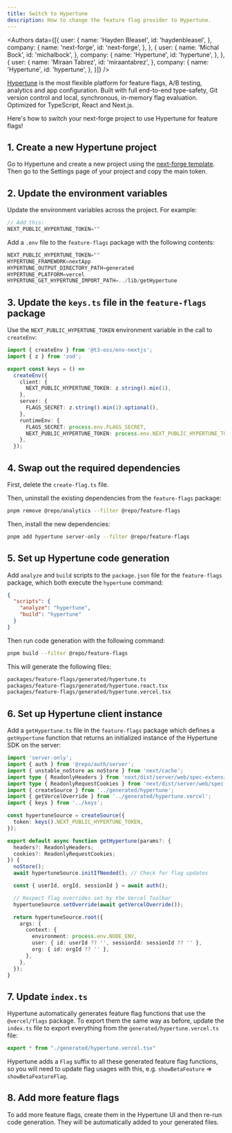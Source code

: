 ```yaml
---
title: Switch to Hypertune
description: How to change the feature flag provider to Hypertune.
---
```



<Authors data={[{
  user: {
    name: 'Hayden Bleasel',
    id: 'haydenbleasel',
  },
  company: {
    name: 'next-forge',
    id: 'next-forge',
  },
}, {
  user: {
    name: 'Michal Bock',
    id: 'michalbock',
  },
  company: {
    name: 'Hypertune',
    id: 'hypertune',
  },
}, {
  user: {
    name: 'Miraan Tabrez',
    id: 'miraantabrez',
  },
  company: {
    name: 'Hypertune',
    id: 'hypertune',
  },
}]} />

[Hypertune](https://www.hypertune.com/) is the most flexible platform for feature flags, A/B testing, analytics and app configuration. Built with full end-to-end type-safety, Git version control and local, synchronous, in-memory flag evaluation. Optimized for TypeScript, React and Next.js.

Here's how to switch your next-forge project to use Hypertune for feature flags!

## 1. Create a new Hypertune project

Go to Hypertune and create a new project using the [next-forge template](https://app.hypertune.com/?new_project=1&new_project_template=next-forge). Then go to the Settings page of your project and copy the main token.

## 2. Update the environment variables

Update the environment variables across the project. For example:

```js apps/app/.env
// Add this:
NEXT_PUBLIC_HYPERTUNE_TOKEN=""
```

Add a `.env` file to the `feature-flags` package with the following contents:

```js packages/feature-flags/.env
NEXT_PUBLIC_HYPERTUNE_TOKEN=""
HYPERTUNE_FRAMEWORK=nextApp
HYPERTUNE_OUTPUT_DIRECTORY_PATH=generated
HYPERTUNE_PLATFORM=vercel
HYPERTUNE_GET_HYPERTUNE_IMPORT_PATH=../lib/getHypertune
```

## 3. Update the `keys.ts` file in the `feature-flags` package

Use the `NEXT_PUBLIC_HYPERTUNE_TOKEN` environment variable in the call to `createEnv`:

```ts packages/feature-flags/keys.ts {6-8,14}
import { createEnv } from '@t3-oss/env-nextjs';
import { z } from 'zod';

export const keys = () =>
  createEnv({
    client: {
      NEXT_PUBLIC_HYPERTUNE_TOKEN: z.string().min(1),
    },
    server: {
      FLAGS_SECRET: z.string().min(1).optional(),
    },
    runtimeEnv: {
      FLAGS_SECRET: process.env.FLAGS_SECRET,
      NEXT_PUBLIC_HYPERTUNE_TOKEN: process.env.NEXT_PUBLIC_HYPERTUNE_TOKEN,
    },
  });
```

## 4. Swap out the required dependencies

First, delete the `create-flag.ts` file.

Then, uninstall the existing dependencies from the `feature-flags` package:

```sh Terminal
pnpm remove @repo/analytics --filter @repo/feature-flags
```

Then, install the new dependencies:

```sh Terminal
pnpm add hypertune server-only --filter @repo/feature-flags
```

## 5. Set up Hypertune code generation

Add `analyze` and `build` scripts to the `package.json` file for the `feature-flags` package, which both execute the `hypertune` command:

```json packages/feature-flags/package.json
{
  "scripts": {
    "analyze": "hypertune",
    "build": "hypertune"
  }
}
```

Then run code generation with the following command:

```sh Terminal
pnpm build --filter @repo/feature-flags 
```

This will generate the following files:

```txt
packages/feature-flags/generated/hypertune.ts
packages/feature-flags/generated/hypertune.react.tsx
packages/feature-flags/generated/hypertune.vercel.tsx
```

## 6. Set up Hypertune client instance

Add a `getHypertune.ts` file in the `feature-flags` package which defines a `getHypertune` function that returns an initialized instance of the Hypertune SDK on the server:

```ts packages/feature-flags/lib/getHypertune.ts
import 'server-only';
import { auth } from '@repo/auth/server';
import { unstable_noStore as noStore } from 'next/cache';
import type { ReadonlyHeaders } from 'next/dist/server/web/spec-extension/adapters/headers';
import type { ReadonlyRequestCookies } from 'next/dist/server/web/spec-extension/adapters/request-cookies';
import { createSource } from '../generated/hypertune';
import { getVercelOverride } from '../generated/hypertune.vercel';
import { keys } from '../keys';

const hypertuneSource = createSource({
  token: keys().NEXT_PUBLIC_HYPERTUNE_TOKEN,
});

export default async function getHypertune(params?: {
  headers?: ReadonlyHeaders;
  cookies?: ReadonlyRequestCookies;
}) {
  noStore();
  await hypertuneSource.initIfNeeded(); // Check for flag updates

  const { userId, orgId, sessionId } = await auth();

  // Respect flag overrides set by the Vercel Toolbar
  hypertuneSource.setOverride(await getVercelOverride());

  return hypertuneSource.root({
    args: {
      context: {
        environment: process.env.NODE_ENV,
        user: { id: userId ?? '', sessionId: sessionId ?? '' },
        org: { id: orgId ?? '' },
      },
    },
  });
}
```

## 7. Update `index.ts`

Hypertune automatically generates feature flag functions that use the `@vercel/flags` package. To export them the same way as before, update the `index.ts` file to export everything from the `generated/hypertune.vercel.ts` file:

```ts packages/feature-flags/index.ts
export * from "./generated/hypertune.vercel.tsx"
```

Hypertune adds a `Flag` suffix to all these generated feature flag functions, so you will need to update flag usages with this, e.g. `showBetaFeature` => `showBetaFeatureFlag`.

## 8. Add more feature flags

To add more feature flags, create them in the Hypertune UI and then re-run code generation. They will be automatically added to your generated files.
